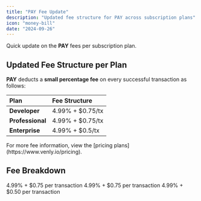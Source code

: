 ```yaml
---
title: "PAY Fee Update"
description: "Updated fee structure for PAY across subscription plans"
icon: "money-bill"
date: "2024-09-26"
---
```


Quick update on the **PAY** fees per subscription plan.

## Updated Fee Structure per Plan

**PAY** deducts a **small percentage fee** on every successful transaction as follows:

| Plan | Fee Structure |
|:-----|:--------------|
| **Developer** | 4.99% + $0.75/tx |
| **Professional** | 4.99% + $0.75/tx |
| **Enterprise** | 4.99% + $0.5/tx |

<Info>
For more fee information, view the [pricing plans](https://www.venly.io/pricing).
</Info>

## Fee Breakdown

<CardGroup cols={3}>
  <Card title="Developer Plan" icon="code">
    4.99% + $0.75 per transaction
  </Card>
  
  <Card title="Professional Plan" icon="briefcase">
    4.99% + $0.75 per transaction
  </Card>
  
  <Card title="Enterprise Plan" icon="building">
    4.99% + $0.50 per transaction
  </Card>
</CardGroup>
